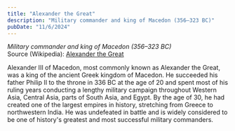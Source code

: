 ```yaml
---
title: "Alexander the Great"
description: "Military commander and king of Macedon (356–323 BC)"
pubDate: "11/6/2024"
---
```


*Military commander and king of Macedon (356–323 BC)*  
Source (Wikipedia): [Alexander the Great][1]

Alexander III of Macedon, most commonly known as Alexander the Great, was a king of the ancient Greek kingdom of Macedon. He succeeded his father Philip II to the throne in 336 BC at the age of 20 and spent most of his ruling years conducting a lengthy military campaign throughout Western Asia, Central Asia, parts of South Asia, and Egypt. By the age of 30, he had created one of the largest empires in history, stretching from Greece to northwestern India. He was undefeated in battle and is widely considered to be one of history's greatest and most successful military commanders.

[1]: https://en.wikipedia.org/wiki/Alexander_the_Great
